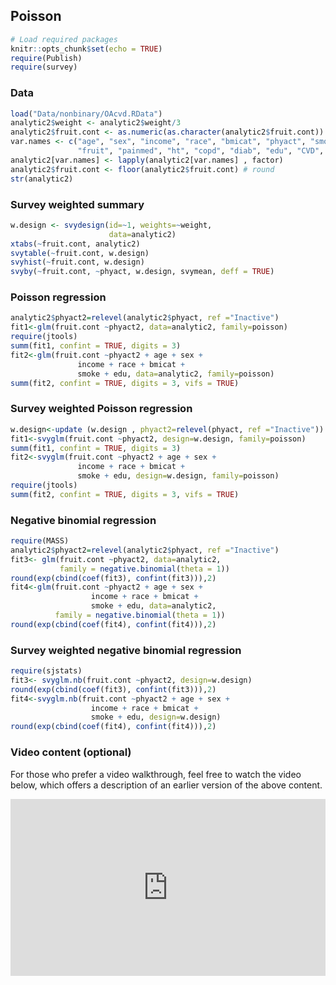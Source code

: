 ## Poisson {.unnumbered}

```r
# Load required packages
knitr::opts_chunk$set(echo = TRUE)
require(Publish)
require(survey)
```

### Data

```r
load("Data/nonbinary/OAcvd.RData")
analytic2$weight <- analytic2$weight/3
analytic2$fruit.cont <- as.numeric(as.character(analytic2$fruit.cont))
var.names <- c("age", "sex", "income", "race", "bmicat", "phyact", "smoke",
               "fruit", "painmed", "ht", "copd", "diab", "edu", "CVD", "OA")
analytic2[var.names] <- lapply(analytic2[var.names] , factor)
analytic2$fruit.cont <- floor(analytic2$fruit.cont) # round
str(analytic2)
```

### Survey weighted summary

```r
w.design <- svydesign(id=~1, weights=~weight, 
                      data=analytic2)
xtabs(~fruit.cont, analytic2)
svytable(~fruit.cont, w.design)
svyhist(~fruit.cont, w.design)
svyby(~fruit.cont, ~phyact, w.design, svymean, deff = TRUE)
```

### Poisson regression

```r
analytic2$phyact2=relevel(analytic2$phyact, ref ="Inactive")
fit1<-glm(fruit.cont ~phyact2, data=analytic2, family=poisson)
require(jtools)
summ(fit1, confint = TRUE, digits = 3)
fit2<-glm(fruit.cont ~phyact2 + age + sex + 
               income + race + bmicat + 
               smoke + edu, data=analytic2, family=poisson)
summ(fit2, confint = TRUE, digits = 3, vifs = TRUE)
```

### Survey weighted Poisson regression

```r
w.design<-update (w.design , phyact2=relevel(phyact, ref ="Inactive"))
fit1<-svyglm(fruit.cont ~phyact2, design=w.design, family=poisson)
summ(fit1, confint = TRUE, digits = 3)
fit2<-svyglm(fruit.cont ~phyact2 + age + sex + 
               income + race + bmicat + 
               smoke + edu, design=w.design, family=poisson)
require(jtools)
summ(fit2, confint = TRUE, digits = 3, vifs = TRUE)
```

### Negative binomial regression

```r
require(MASS)
analytic2$phyact2=relevel(analytic2$phyact, ref ="Inactive")
fit3<- glm(fruit.cont ~phyact2, data=analytic2,
           family = negative.binomial(theta = 1))
round(exp(cbind(coef(fit3), confint(fit3))),2)
fit4<-glm(fruit.cont ~phyact2 + age + sex + 
                  income + race + bmicat + 
                  smoke + edu, data=analytic2,
          family = negative.binomial(theta = 1))
round(exp(cbind(coef(fit4), confint(fit4))),2)
```

### Survey weighted negative binomial regression

```r
require(sjstats)
fit3<- svyglm.nb(fruit.cont ~phyact2, design=w.design)
round(exp(cbind(coef(fit3), confint(fit3))),2)
fit4<-svyglm.nb(fruit.cont ~phyact2 + age + sex + 
                  income + race + bmicat + 
                  smoke + edu, design=w.design)
round(exp(cbind(coef(fit4), confint(fit4))),2)
```

### Video content (optional)

::: callout-tip
For those who prefer a video walkthrough, feel free to watch the video below, which offers a description of an earlier version of the above content.
:::

::: {style="position: relative; padding-bottom: 56.25%; height: 0; overflow: hidden;"}
<iframe src="https://www.youtube.com/embed/p2r8N7tcXU8" style="position: absolute; top: 0; left: 0; width: 100%; height: 100%; border:0;" allowfullscreen>

</iframe>
:::


